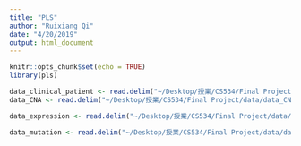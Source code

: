 ```yaml
---
title: "PLS"
author: "Ruixiang Qi"
date: "4/20/2019"
output: html_document
---
```


```r
knitr::opts_chunk$set(echo = TRUE)
library(pls)
```

```r
data_clinical_patient <- read.delim("~/Desktop/授業/CS534/Final Project/data/data_clinical_patient.txt", comment.char="#")
data_CNA <- read.delim("~/Desktop/授業/CS534/Final Project/data/data_CNA.txt", comment.char="#")
```
```r
data_expression <- read.delim("~/Desktop/授業/CS534/Final Project/data/data_expression_median.txt", comment.char="#")
```
```r
data_mutation <- read.delim("~/Desktop/授業/CS534/Final Project/data/data_mutations_consequence.txt", comment.char="#")
```
